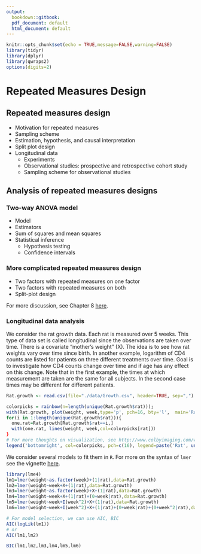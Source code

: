 ```yaml
---
output:
  bookdown::gitbook:
  pdf_document: default
  html_document: default
---
```


```r
knitr::opts_chunk$set(echo = TRUE,message=FALSE,warning=FALSE)
library(tidyr) 
library(dplyr)
library(qwraps2)
options(digits=2)
```


# Repeated Measures Design {#ch:repeated}


## Repeated measures design

* Motivation for repeated measures
* Sampling scheme
* Estimation, hypothesis, and causal interpretation
* Split plot design
* Longitudinal data
    - Experiments
    - Observational studies: prospective and retrospective cohort study
    - Sampling scheme for observational studies


## Analysis of repeated measures designs


### Two-way ANOVA model

* Model
* Estimators
* Sum of squares and mean squares
* Statistical inference
    - Hypothesis testing
    - Confidence intervals

### More complicated repeated measures design

* Two factors with repeated measures on one factor
* Two factors with repeated measures on both
* Split-plot design

For more discussion, see Chapter 8 [here](https://stat.ethz.ch/~meier/teaching/anova/split-plot-designs.html#). 

### Longitudinal data analysis

We consider the rat growth data. Each rat is measured over 5 weeks. This type of data set is called longitudinal since the observations are taken over time. There is a covariate "mother's weight" (X). The idea is to see how rat weights vary over time since birth. In another example, logarithm of CD4 counts are listed for patients on three different treatments over time. Goal is to investigate how CD4 counts change over time and if age has any effect on
this change. Note that in the first example, the times at which measurement are taken are the same for all subjects. In the second case times may be different for different patients.

```r
Rat.growth <- read.csv(file="./data/Growth.csv", header=TRUE, sep=",")

colorpicks = rainbow(n=length(unique(Rat.growth$rat)));
with(Rat.growth, plot(weight, week,type='p', pch=16, bty='l',  main='Raw growth data', xlab='Week', ylab='Weight',col=colorpicks[rat]))
for(i in 1:length(unique(Rat.growth$rat))){
  one.rat=Rat.growth[Rat.growth$rat==i,]
  with(one.rat, lines(weight, week,col=colorpicks[rat])）
}
# For more thoughts on visualization, see http://www.colbyimaging.com/wiki/statistics/longitudinal-data
legend('bottomright', col=colorpicks, pch=c(16), legend=paste('Rat', unique(Rat.growth$rat)))

```

We consider several models to fit them in `R`.  For more on the syntax of `lmer` see the vignette [here](https://cran.r-project.org/web/packages/lme4/vignettes/lmer.pdf).


```r
library(lme4)
lm1=lmer(weight~as.factor(week)+(1|rat),data=Rat.growth)
lm2=lmer(weight~week+X+(1|rat),data=Rat.growth)
lm3=lmer(weight~as.factor(week)+X+(1|rat),data=Rat.growth)
lm4=lmer(weight~week+X+(1|rat)+(0+week|rat),data=Rat.growth)
lm5=lmer(weight~week+I(week^2)+X+(1|rat),data=Rat.growth)
lm6=lmer(weight~week+I(week^2)+X+(1|rat)+(0+week|rat)+(0+week^2|rat),data=Rat.growth)
```

```r
# For model selection, we can use AIC, BIC 
AIC(logLik(lm1))
# or
AIC(lm1,lm2)

BIC(lm1,lm2,lm3,lm4,lm5,lm6)
```
